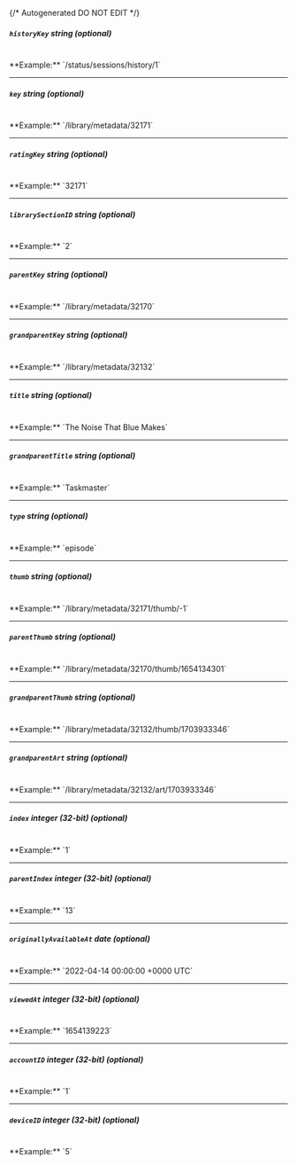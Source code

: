 {/* Autogenerated DO NOT EDIT  */}
##### `historyKey` _string (optional)_
<br/>
**Example:** `/status/sessions/history/1`

---
##### `key` _string (optional)_
<br/>
**Example:** `/library/metadata/32171`

---
##### `ratingKey` _string (optional)_
<br/>
**Example:** `32171`

---
##### `librarySectionID` _string (optional)_
<br/>
**Example:** `2`

---
##### `parentKey` _string (optional)_
<br/>
**Example:** `/library/metadata/32170`

---
##### `grandparentKey` _string (optional)_
<br/>
**Example:** `/library/metadata/32132`

---
##### `title` _string (optional)_
<br/>
**Example:** `The Noise That Blue Makes`

---
##### `grandparentTitle` _string (optional)_
<br/>
**Example:** `Taskmaster`

---
##### `type` _string (optional)_
<br/>
**Example:** `episode`

---
##### `thumb` _string (optional)_
<br/>
**Example:** `/library/metadata/32171/thumb/-1`

---
##### `parentThumb` _string (optional)_
<br/>
**Example:** `/library/metadata/32170/thumb/1654134301`

---
##### `grandparentThumb` _string (optional)_
<br/>
**Example:** `/library/metadata/32132/thumb/1703933346`

---
##### `grandparentArt` _string (optional)_
<br/>
**Example:** `/library/metadata/32132/art/1703933346`

---
##### `index` _integer (32-bit) (optional)_
<br/>
**Example:** `1`

---
##### `parentIndex` _integer (32-bit) (optional)_
<br/>
**Example:** `13`

---
##### `originallyAvailableAt` _date (optional)_
<br/>
**Example:** `2022-04-14 00:00:00 +0000 UTC`

---
##### `viewedAt` _integer (32-bit) (optional)_
<br/>
**Example:** `1654139223`

---
##### `accountID` _integer (32-bit) (optional)_
<br/>
**Example:** `1`

---
##### `deviceID` _integer (32-bit) (optional)_
<br/>
**Example:** `5`


